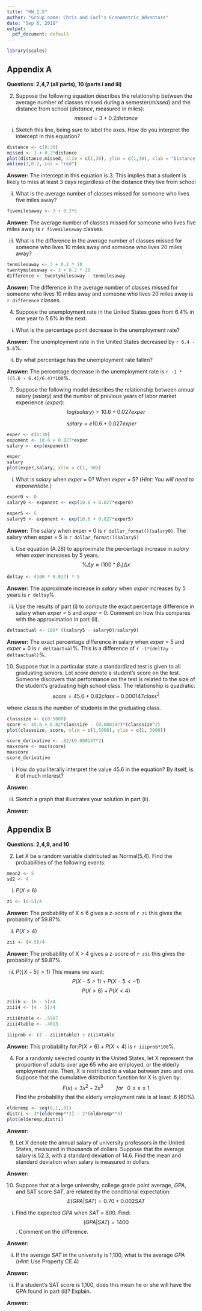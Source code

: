 ```yaml
---
title: "HW_1.5"
author: "Group name: Chris and Earl's Econometric Adventure"
date: "Sep 6, 2018"
output:
  pdf_document: default
---
```

\newpage

```r
library(scales)
```

## Appendix A
**Questions: 2,4,7 (all parts), 10 (parts i and iii)**
\newline

2. Suppose the following equation describes the relationship between the average number of classes missed during a semester(*missed*) and the distance from school (*distance*, measured in miles): $$ \textit{missed} = 3 + 0.2 \textit{distance} $$
\newline

(i) Sketch this line, being sure to label the axes. How do you interpret the intercept in this equation?
\newline
```r
distance <- c(0:30)
missed <- 3 + 0.2*distance
plot(distance,missed, xlim = c(1,30), ylim = c(1,30), xlab = "Distance From School", ylab = "Days Missed")
abline(3,0.2, col = "red")
```

**Answer\:** The intercept in this equation is 3. This implies that a student is likely to miss at least 3 days regardless of the distance they live from school
\newline

(ii) What is the average number of classes missed for someone who lives five miles away?
\newline
```r
fivemilesaway <- 3 + 0.2*5

```

**Answer\:** The average number of classes missed for someone who lives five miles away is `r fivemilesaway` classes.
\newline

(iii) What is the difference in the average number of classes missed for someone who lives 10 miles away and someone who lives 20 miles away?
\newline
```r
tenmilesaway <- 3 + 0.2 * 10
twentymilesaway <- 3 + 0.2 * 20
difference <- twentymilesaway - tenmilesaway
```


**Answer\:** The difference in the average number of classes missed for someone who lives 10 miles away and someone who lives 20 miles away is `r difference` classes.
\newline

4. Suppose the unemployment rate in the United States goes from 6.4% in one year to 5.6% in the next. 
\newline

(i) What is the percentage point decrease in the unemployment rate?
\newline

**Answer\:** The unemployment rate in the United States decreased by `r 6.4 - 5.6`%.
\newline

(ii) By what percentage has the unemployment rate fallen?
\newline

**Answer\:** The percentage decrease in the unemployment rate is `r -1 * ((5.6 - 6.4)/6.4)*100`%.
\newline

7. Suppose the following model describes the relationship between annual salary (*salary*) and the number of previous years of labor market experience (*exper*): $$ log(\textit{salary}) = 10.6 + 0.027 \textit{exper} $$
\newline

$$ \textit{salary} = e{10.6 +0.027\textit{exper}}$$
```r

exper <- c(0:30)
exponent <- 10.6 + 0.027*exper
salary <- exp(exponent)

exper
salary
plot(exper,salary, xlim = c(1, 30))
```


(i) What is *salary* when *exper* = 0? When *exper* = 5? (*Hint: You will need to exponentiate.*)
\newline

```r
exper0 <- 0
salary0 <- exponent <- exp(10.6 + 0.027*exper0)

exper5 <- 5
salary5 <- exponent <- exp(10.6 + 0.027*exper5)
```


**Answer\:** The salary when exper = 0 is `r dollar_format()(salary0)`. The salary when exper = 5 is `r dollar_format()(salary5)`
\newline

(ii) Use equation (A.28) to approximate the percentage increase in *salary* when *exper* increases by 5 years.
\newline
$$ \% \Delta y \approx (100 * \beta_1) \Delta x$$
```r
deltay <- (100 * 0.027) * 5
```

**Answer\:** The approximate increase in *salary* when *exper* increases by 5 years is `r deltay`%.
\newline

(iii) Use the results of part (i) to compute the exact percentage difference in salary when *exper* = 5 and *exper* = 0. Comment on how this compares with the approximation in part (ii).
\newline

```r
deltaactual <- 100* ((salary5 - salary0)/salary0)
```

**Answer\:** The exact percentage difference in salary when *exper* = 5 and *exper* = 0 is `r deltaactual`%. This is a difference of `r -1*(deltay - deltaactual)`%.
\newline

10. Suppose that in a particular state a standardized test is given to all graduating seniors. Let *score* denote a student's score on the test. Someone discovers that performance on the test is related to the size of the student's graduating high school class. The relationship is quadratic: $$ \textit{score} = 45.6 + 0.82\textit{class} - 0.000147\textit{class}^2 $$

where *class* is the number of students in the graduating class. 
\newline

```r
classsize <- c(0:5000)
score <- 45.6 + 0.82*classsize - (0.000147)*(classsize^2)
plot(classsize, score, xlim = c(1,5000), ylim = c(1, 3000))

score_derivative <- .82/(0.000147*2)
maxscore <- max(score)
maxscore
score_derivative
```


(i) How do you literally interpret the value 45.6 in the equation? By itself, is it of much interest?
\newline

**Answer\:** 
\newline

(iii) Sketch a graph that illustrates your solution in part (ii).
\newline

**Answer\:**
\newline


## Appendix B
**Questions: 2,4,9, and 10**
\newline

2. Let X be a random variable distributed as Normal(5,4). Find the probabilities of the following events: 
\newline

```r
mean2 <- 5
sd2 <- 4
```


(i) $P(X \leq 6)$
```r
zi <- (6-5)/4
```


**Answer\:** The probability of X $\leq$ 6 gives a z-score of `r zi` this gives the probability of 59.87%.
\newline

(ii) $P(X > 4)$
\newline

```r
zii <- (4-5)/4
```


**Answer\:** The probability of X > 4 gives a z-score of `r zii` this gives the probability of 59.87%.
\newline

(iii) $P(\mid X - 5 \mid > 1)$
\newline
This means we want: $$P(X - 5 > 1) + P(X - 5 < -1)$$ $$P(X > 6) + P(X < 4)$$
```r
ziii6 <- (6 - 5)/4
ziii4 <- (4 - 5)/4

ziii6table <- .5987
ziii4table <- .4013

iiiprob <- (1 - ziii6table) + ziii4table
```


**Answer\:** This probability for:$P(X > 6) + P(X < 4)$ is `r iiiprob*100`%.
\newline

4. For a randomly selected county in the United States, let X represent the proportion of adults over age 65 who are employed, or the elderly employment rate. Then, X is restricted to a value between zero and one. Suppose that the cumulative distribution function for X is given by: $$F(x) = 3x^2 - 2x^3 \;\;\;\;\;\;\;\;\;\; for\;\;\; 0 \leq x \leq 1$$
Find the probability that the elderly employment rate is at least .6 (60%).
\newline

```r
elderemp <- seq(0,1,.01)
distri <- 3*(elderemp**2) - 2*(elderemp**3)
plot(elderemp,distri)
```


**Answer\:**
\newline

9. Let X denote the annual salary of university professors in the United States, measured in thousands of dollars. Suppose that the average salary is 52.3, with a standard deviation of 14.6. Find the mean and standard deviation when salary is measured in dollars.
\newline

**Answer\:**
\newline

10. Suppose that at a large university, college grade point average, *GPA*, and SAT score *SAT*, are related by the conditional expectation: $$E(\textit{GPA}|\textit{SAT}) = 0.70 + 0.002\textit{SAT}$$
\newline

(i) Find the expected *GPA* when *SAT* = 800. Find: $$(\textit{GPA}|\textit{SAT}) = 1400$$. Comment on the difference.
\newline

**Answer\:**
\newline

(ii) If the average *SAT* in the university is 1,100, what is the average *GPA* (*Hint:* Use Property CE.4)
\newline

**Answer\:**
\newline

(iii) If a student's SAT score is 1,100, does this mean he or she will have the GPA found in part (ii)? Explain.
\newline

**Answer\:**
\newline



